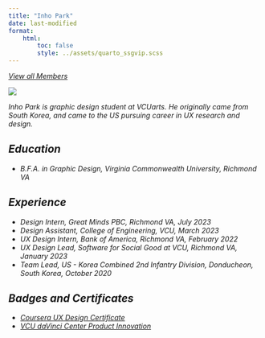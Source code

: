 ```yaml
---
title: "Inho Park"
date: last-modified
format:
    html:
        toc: false
        style: ../assets/quarto_ssgvip.scss
---
```

<a id="goback-btn" href="./index.html">
<i class="bi bi-arrow-left-circle"/>
View all Members
</a>

::: {.profile-wrap}

::: {.profile-bio}

::: {.profile-pic-frame}

::: {.profile-pic}

![](../assets/parki2.png)

:::

:::


Inho Park is graphic design student at VCUarts. He originally came from South Korea, and came to the US pursuing career in UX research and design.

## Education

* B.F.A. in Graphic Design, Virginia Commonwealth University, Richmond VA

## Experience

* Design Intern, Great Minds PBC, Richmond VA, July 2023
* Design Assistant, College of Engineering, VCU, March 2023
* UX Design Intern, Bank of America, Richmond VA, February 2022
* UX Design Lead, Software for Social Good at VCU, Richmond VA, January 2023
* Team Lead, US - Korea Combined 2nd Infantry Division, Donducheon, South Korea, October 2020

## Badges and Certificates

* [Coursera UX Design Certificate]()
* [VCU daVinci Center Product Innovation]()


:::
                   
:::

